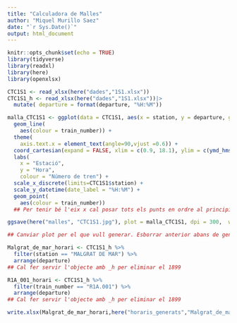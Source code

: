 ```yaml
---
title: "Calculadora de Malles"
author: "Miquel Murillo Saez"
date: "`r Sys.Date()`"
output: html_document
---
```


```r
knitr::opts_chunk$set(echo = TRUE)
library(tidyverse)
library(readxl)
library(here)
library(openxlsx)
```

```r
CTC1S1 <- read_xlsx(here("dades","1S1.xlsx"))
CTC1S1_h <- read_xlsx(here("dades","1S1.xlsx"))|>
  mutate( departure = format(departure, "%H:%M"))
```

```r
malla_CTC1S1 <- ggplot(data = CTC1S1, aes(x = station, y = departure, group = train_number)) +
  geom_line(
    aes(colour = train_number)) +
  theme(
    axis.text.x = element_text(angle=90,vjust =0.6)) +
  coord_cartesian(expand = FALSE, xlim = c(0.9, 18.1), ylim = c(ymd_hms("1899-12-31 00:00:00"),ymd_hms("1899-12-31 23:59:59"))) +
  labs(
    x = "Estació",
    y = "Hora",
    colour = "Número de tren") +
  scale_x_discrete(limits=CTC1S1$station) +
  scale_y_datetime(date_label = "%H:%M") +
  geom_point(
    aes(colour = train_number))
  ## Per tenir bé l'eix x cal posar tots els punts en ordre al principi sense dades
```

```r
ggsave(here("malles", "CTC1S1.jpg"), plot = malla_CTC1S1, dpi = 300,  width = 20, height = 80, units = "cm") ##This saves last graph run

## Canviar plot per el que vull generar. Esborrar anterior abans de generar
```

```r
Malgrat_de_mar_horari <- CTC1S1_h %>%
  filter(station == "MALGRAT DE MAR") %>%
  arrange(departure)
## Cal fer servir l'objecte amb _h per eliminar el 1899
```

```r
R1A_001_horari <- CTC1S1_h %>%
  filter(train_number == "R1A.001") %>%
  arrange(departure)
## Cal fer servir l'objecte amb _h per eliminar el 1899
```

```r
write.xlsx(Malgrat_de_mar_horari,here("horaris_generats","Malgrat_de_mar_horari.xlsx"),colNames = TRUE)
```
